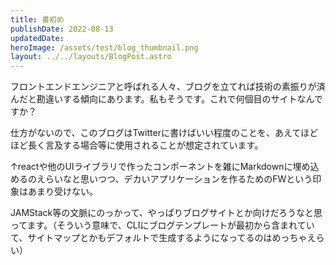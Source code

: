 ```yaml
---
title: 書初め
publishDate: 2022-08-13
updatedDate:
heroImage: /assets/test/blog_thumbnail.png
layout: ../../layouts/BlogPost.astro
---
```


フロントエンドエンジニアと呼ばれる人々、ブログを立てれば技術の素振りが済んだと勘違いする傾向にあります。私もそうです。これで何個目のサイトなんですか？

仕方がないので、このブログはTwitterに書けばいい程度のことを、あえてほどほど長く言及する場合等に使用されることが想定されています。

<Counter client:load />

↑reactや他のUIライブラリで作ったコンポーネントを雑にMarkdownに埋め込めるのえらいなと思いつつ、デカいアプリケーションを作るためのFWという印象はあまり受けない。

JAMStack等の文脈にのっかって、やっぱりブログサイトとか向けだろうなと思ってます。（そういう意味で、CLIにブログテンプレートが最初から含まれていて、サイトマップとかもデフォルトで生成するようになってるのはめっちゃえらい）
